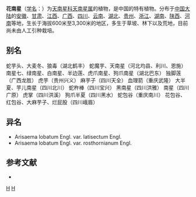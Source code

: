 {{Speciesbox 
| genus = Arisaema
| species = lobatum
| authority = Engl.
}}

'''花南星'''（[[学名|学名]]：{{lang|la|''Arisaema lobatum''}}）为[[天南星科|天南星科]][[天南星属|天南星属]]的植物，是中国的特有植物。分布于[[中国大陆|中国大陆]]的[[安徽|安徽]]、[[甘肃|甘肃]]、[[江西|江西]]、[[广西|广西]]、[[四川|四川]]、[[云南|云南]]、[[湖北|湖北]]、[[贵州|贵州]]、[[浙江|浙江]]、[[湖南|湖南]]、[[陕西|陕西]]、[[河南|河南]]等地，生长于海拔600米至3,300米的地区，多生于草坡、林下以及荒地，目前尚未由人工引种栽培。

== 别名 ==
蛇芋头、大麦冬、狼毒（湖北鹤丰） 蛇魔芋、天南星（河北均县、利川、恩施） 南星七、绿南星、白南星、半边莲、虎爪南星、狗爪南星（湖北巴东） 独脚莲（广西龙胜） 虎芋（贵州兴义） 麻芋子（四川天全） 血理箭（重庆武隆） 大半夏、芋儿南星（四川北川） 蛇杵棒（四川宝兴） 黑南星（四川洪雅） 南星（四川广原） 虎掌（四川洪溪） 狗爪半夏（四川黑水） 蛇包谷（重庆南川） 花包谷、红包谷、大麻芋子、烂屁股（四川峨眉）

== 异名 ==
* Arisaema lobatum Engl. var. latisectum Engl.
* Arisaema lobatum Engl. var. rosthornianum Engl.

== 参考文献 ==
<div class="references-small">
* {{cite web| url =http://www.bioinfo.cn/db05/KmzwSpecies.php?action=view&id=814| title =花南星| work =《中国高等植物数据库全库》| publisher =中国科学院微生物研究所| author =昆明植物研究所| accessdate =2009-02-21| deadurl =yes| archiveurl =https://web.archive.org/web/20160305085359/http://www.bioinfo.cn/db05/KmzwSpecies.php?action=view&id=814| archivedate =2016-03-05}}
</div>
{{Taxonbar|from=Q4069211}}

{{DEFAULTSORT:Arisaema lobatum}}
[[Category:天南星属|H]]
[[Category:中國特有植物|H]]
